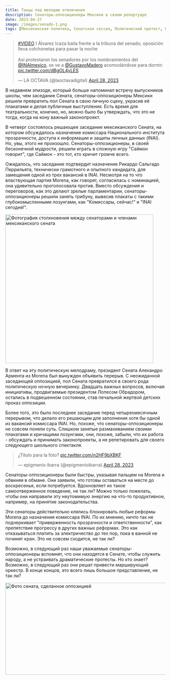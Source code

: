 ```yaml
---
title: Танцы под мелодию отвлечения
description: Сенаторы-оппозиционеры Мексики в своем репертуаре
date: 2023-04-27
image: /images/senado-1.png
tags: [Мексиканская политика, Сенатская сессия, Политический протест, Сенаторы-оппозиционеры, Политический театр, INAI, Законодательный процесс, Политический комментарий, Политическая драма, Мексиканские сенаторы, Политический застой, Ответственность правительства, Прозрачность, Политическое отвлечение, Партия Морена, Законодательная дисфункция]
---
```


<Embed>
    <blockquote className="twitter-tweet"><p lang="es" dir="ltr"><a href="https://twitter.com/hashtag/VIDEO?src=hash&amp;ref_src=twsrc%5Etfw">#VIDEO</a> I Álvarez Icaza baila frente a la tribuna del senado; oposición lleva colchonetas para pasar la noche<br /><br />Así protestaron los senadores por los nombramientos del <a href="https://twitter.com/INAImexico?ref_src=twsrc%5Etfw">@INAImexico</a>, se ve a <a href="https://twitter.com/GustavoMadero?ref_src=twsrc%5Etfw">@GustavoMadero</a> acomodándose para dormir. <a href="https://t.co/dBgOL4yLES">pic.twitter.com/dBgOL4yLES</a></p>&mdash; LA OCTAVA (@laoctavadigital) <a href="https://twitter.com/laoctavadigital/status/1652017245223043087?ref_src=twsrc%5Etfw">April 28, 2023</a></blockquote> <script async src="https://platform.twitter.com/widgets.js" charSet="utf-8"></script>
</Embed>

В недавнем эпизоде, который больше напоминал встречу выпускников школы, чем заседание Сената, сенаторы-оппозиционеры Мексики решили превратить пол Сената в свою личную сцену, украсив её плакатами и делая публичные выступления. Есть время для театральности, конечно, но, можно было бы утверждать, что это не тогда, когда на кону важный законопроект.

В четверг состоялось решающее заседание мексиканского Сената, на котором обсуждалось назначение комиссара Национального института прозрачности, доступа к информации и защиты личных данных (INAI). Но, увы, этого не произошло. Сенаторы-оппозиционеры, в своей бесконечной мудрости, решили играть в сложную игру "Саймон говорит", где Саймон - это тот, кто кричит громче всего.

Ожидалось, что заседание подтвердит назначение Рикардо Сальгадо Перрильята, технически грамотного и опытного кандидата, для замещения одной из трех вакансий в INAI. Несмотря на то что властвующая партия Morena, как говорят, согласилась с номинацией, она удивительно проголосовала против. Вместо обсуждения и переговоров, как это делают зрелые парламентарии, сенаторы-оппозиционеры решили занять трибуну, вывесив плакаты с такими глубокомысленными лозунгами, как "Комиссары, сейчас!" и "INAI сегодня!".

<Image className="m-auto w-full" src="/images/senado-1.png" width="465" height="467" alt="Фотография столкновения между сенаторами и членами мексиканского сената"/>

В ответ на эту политическую мелодраму, президент Сената Алехандро Армента из Morena был вынужден объявить перерыв. С неожиданной заседающей оппозицией, пол Сената превратился в своего рода политическую ночную вечеринку. Двадцать важных вопросов, включая инициативы, продвигаемые президентом Лопесом Обрадором, остались в подвешенном состоянии, став печальной жертвой детских проказ оппозиции.

Более того, это было последнее заседание перед четырехмесячным перерывом, что делало его решающим для заполнения хотя бы одной из вакансий комиссара INAI. Но, похоже, что сенаторы-оппозиционеры не совсем поняли суть. Слишком занятые размахиванием своими плакатами и кричащими лозунгами, они, похоже, забыли, что их работа - обсуждать и принимать законопроекты, а не репетировать для своего следующего школьного спектакля.

<Embed>
    <blockquote className="twitter-tweet"><p lang="es" dir="ltr">¿Título para la foto? <a href="https://t.co/n2HF9bXBKF">pic.twitter.com/n2HF9bXBKF</a></p>&mdash; epigmenio ibarra (@epigmenioibarra) <a href="https://twitter.com/epigmenioibarra/status/1651761193156247553?ref_src=twsrc%5Etfw">April 28, 2023</a></blockquote> <script async src="https://platform.twitter.com/widgets.js" charSet="utf-8"></script>
</Embed>

Сенаторы-оппозиционеры были быстры, указывая пальцем на Morena и обвиняя в обмане. Они заявили, что готовы оставаться на месте до воскресенья, если потребуется. Вдохновляет их такое самоотверженное поведение, не так ли? Можно только пожелать, чтобы они направили эту неутомимую энергию на что-то продуктивное, например, на принятие законодательства.

Эти сенаторы действительно клялись блокировать любые реформы Morena до назначения комиссара INAI. По их мнению, ничто так не подчеркивает "приверженность прозрачности и ответственности", как препятствие прогрессу в других важных реформах. Это как отказываться платить за электричество до тех пор, пока в ванной не починят кран. Это не совсем сходится, не так ли?

Возможно, в следующий раз наши уважаемые сенаторы-оппозиционеры вспомнят, что они находятся в Сенате, чтобы служить народу, а не устраивать драматические протесты. Но кто знает? Возможно, в следующий раз они решат привести марширующий оркестр. В конце концов, это всего лишь большое представление, не так ли?

<Image className="m-auto w-full" src="/images/senado-3.png" width="526" height="289" alt="Фото сената, сделанное оппозицией" caption="Фото сената, сделанное оппозицией"/>

